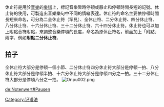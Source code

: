 休止符是用於[[音樂|音樂]]的[[樂譜|樂譜]]上，標記音樂暫時停頓或靜止和停頓時間長短的記號。休止符的使用，可製造出音樂樂句中不同的情緒表達。休止符的命名主要依停頓時間長短來命名，可分為二全休止符（罕見）、全休止符、二分休止符、四分休止符、八分休止符、十六分休止符、三十二分休止符、六十四分休止符。休止符也可以加上附點音符附點，來調整音樂停頓的長度，命名為原休止符名，前面加上「附點」兩字，例如'''附點二分休止符'''。
== 拍子 ==
全休止符大部分是停頓一個小節、二分休止符四分休止符大部分是停頓一拍、八分休止符大部分是停頓半拍、十六分休止符大部分是停頓四分之一拍。三十二分休止符大部分是停頓八分之一拍。
[[File:Onpu002.png|center]]

{{Musicnotation}}

{{music-stub}}

[[Category:记谱法|Category:记谱法]]

[[de:Notenwert#Pausen|de:Notenwert#Pausen]]